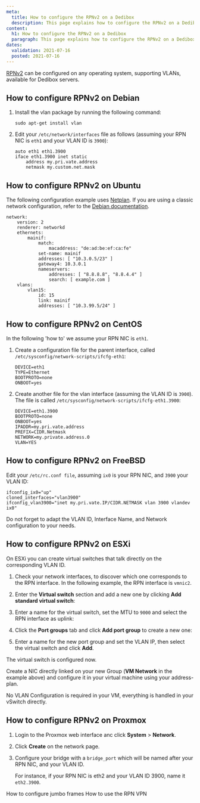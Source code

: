 ```yaml
---
meta:
  title: How to configure the RPNv2 on a Dedibox
  description: This page explains how to configure the RPNv2 on a Dedibox
content:
  h1: How to configure the RPNv2 on a Dedibox
  paragraph: This page explains how to configure the RPNv2 on a Dedibox
dates:
  validation: 2021-07-16
  posted: 2021-07-16
---
```


[RPNv2](http://localhost:8003/dedibox-network/rpn/concepts/#rpn-v2) can be configured on any operating system, supporting VLANs, available for Dedibox servers.


## How to configure RPNv2 on Debian

1. Install the vlan package by running the following command: 

    ```
    sudo apt-get install vlan
    ```

2. Edit your `/etc/network/interfaces` file as follows (assuming your RPN NIC is `eth1` and your VLAN ID is `3900`):

    ```
    auto eth1 eth1.3900
    iface eth1.3900 inet static
        address my.pri.vate.address
        netmask my.custom.net.mask
    ```

## How to configure RPNv2 on Ubuntu

<Message type="note">

The following configuration example uses [Netplan](https://netplan.io/). If you are using a classic network configuration, refer to the [Debian documentation](https://www.debian.org/doc/). 

</Message>

```
network:
    version: 2
    renderer: networkd
    ethernets:
        mainif:
            match:
                macaddress: "de:ad:be:ef:ca:fe"
            set-name: mainif
            addresses: [ "10.3.0.5/23" ]
            gateway4: 10.3.0.1
            nameservers:
                addresses: [ "8.8.8.8", "8.8.4.4" ]
                search: [ example.com ]
    vlans:
        vlan15:
            id: 15
            link: mainif
            addresses: [ "10.3.99.5/24" ]
```

## How to configure RPNv2 on CentOS

In the following 'how to' we assume your RPN NIC is `eth1`.

1. Create a configuration file for the parent interface, called `/etc/sysconfig/network-scripts/ifcfg-eth1`:

    ```
    DEVICE=eth1
    TYPE=Ethernet
    BOOTPROTO=none
    ONBOOT=yes
    ```

2. Create another file for the vlan interface (assuming the VLAN ID is `3900`). The file is called `/etc/sysconfig/network-scripts/ifcfg-eth1.3900`:

    ```
    DEVICE=eth1.3900
    BOOTPROTO=none
    ONBOOT=yes
    IPADDR=my.pri.vate.address
    PREFIX=CIDR.Netmask
    NETWORK=my.private.address.0
    VLAN=YES
    ```

## How to configure RPNv2 on FreeBSD

Edit your `/etc/rc.conf file`, assuming `ix0` is your RPN NIC, and `3900` your VLAN ID:

```
ifconfig_ix0="up"
cloned_interfaces="vlan3900"
ifconfig_vlan3900="inet my.pri.vate.IP/CIDR.NETMASK vlan 3900 vlandev ix0"
```

Do not forget to adapt the VLAN ID, Interface Name, and Network configuration to your needs.

## How to configure RPNv2 on ESXi

On ESXi you can create virtual switches that talk directly on the corresponding VLAN ID.

1. Check your network interfaces, to discover which one corresponds to the RPN interface. In the following example, the RPN interface is `vmnic2`. 

    <Lightbox src ="scaleway_esxi_interfaces.png" alt="" />

2. Enter the **Virtual switch** section and add a new one by clicking **Add standard virtual switch**:

    <Lightbox src="scaleway_esxi_vswitch.png" alt="" />

3. Enter a name for the virtual switch, set the MTU to `9000` and select the RPN interface as uplink:

    <Lightbox src="scaleway_esxi_rpn.png" alt="" />

4. Click the **Port groups** tab and click **Add port group** to create a new one:

    <Lightbox src="scaleway_esxi_port_group.png" alt="" />

5. Enter a name for the new port group and set the VLAN IP, then select the virtual switch and click **Add**.

    <Lightbox src="scaleway_esxi_vlan.png" alt="" />

The virtual switch is configured now. 

Create a NIC directly linked on your new Group (**VM Network** in the example above) and configure it in your virtual machine using your address-plan. 

<Message type="tip">

No VLAN Configuration is required in your VM, everything is handled in your vSwitch directly.

</Message>

## How to configure RPNv2 on Proxmox

1. Login to the Proxmox web interface anc click **System** > **Network**.

2. Click **Create** on the network page.

3. Configure your bridge with a `bridge_port` which will be named after your RPN NIC, and your VLAN ID.

    <Lightbox src="scaleway_proxmox_rpn.png" width="" />

    <Message type="tip">

    For instance, if your RPN NIC is eth2 and your VLAN ID 3900, name it `eth2.3900`.

    </Message>


<Navigation title="See Also">
  <PreviousButton to="/dedibox-network/rpn/how-to/configure-jumboframes/">How to configure jumbo frames</PreviousButton>
  <NextButton to="/dedibox-network/rpn/how-to/use-rpn-vpn/">How to use the RPN VPN</NextButton>
</Navigation>
